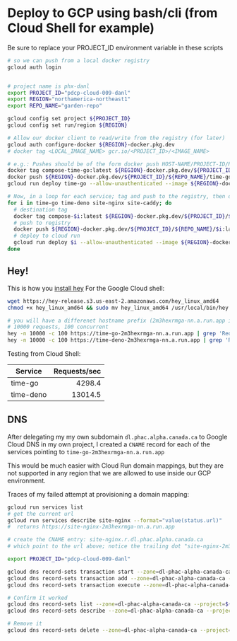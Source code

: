 # Deploy to GCP using bash/cli (from Cloud Shell for example)


<Callout type="warning">
  Be sure to replace your PROJECT_ID environment variable in these scripts
</Callout>

```bash
# so we can push from a local docker registry
gcloud auth login


# project name is phx-danl
export PROJECT_ID="pdcp-cloud-009-danl"
export REGION="northamerica-northeast1"
export REPO_NAME="garden-repo"

gcloud config set project ${PROJECT_ID}
gcloud config set run/region ${REGION}

# Allow our docker client to read/write from the registry (for later)
gcloud auth configure-docker ${REGION}-docker.pkg.dev
# docker tag <LOCAL_IMAGE_NAME> gcr.io/<PROJECT_ID>/<IMAGE_NAME>

# e.g.: Pushes should be of the form docker push HOST-NAME/PROJECT-ID/REPOSITORY/IMAGE:TAG
docker tag compose-time-go:latest ${REGION}-docker.pkg.dev/${PROJECT_ID}/${REPO_NAME}/time-go:latest
docker push ${REGION}-docker.pkg.dev/${PROJECT_ID}/${REPO_NAME}/time-go:latest
gcloud run deploy time-go --allow-unauthenticated --image ${REGION}-docker.pkg.dev/pdcp-cloud-009-danl/${REPO_NAME}/time-go:latest

# Now, in a loop for each service; tag and push to the registry, then deploy to cloud run
for i in time-go time-deno site-nginx site-caddy; do
  # destination tag
  docker tag compose-$i:latest ${REGION}-docker.pkg.dev/${PROJECT_ID}/${REPO_NAME}/$i:latest
  # push to registry
  docker push ${REGION}-docker.pkg.dev/${PROJECT_ID}/${REPO_NAME}/$i:latest
  # deploy to cloud run
  gcloud run deploy $i --allow-unauthenticated --image ${REGION}-docker.pkg.dev/pdcp-cloud-009-danl/${REPO_NAME}/$i:latest
done
```

## Hey!

This is how you [install hey](https://github.com/rakyll/hey#installation)
For the Google Cloud shell:

```bash
wget https://hey-release.s3.us-east-2.amazonaws.com/hey_linux_amd64
chmod +x hey_linux_amd64 && sudo mv hey_linux_amd64 /usr/local/bin/hey

# you will have a differenet hostname prefix (2m3hexrmga-nn.a.run.app in my case)
# 10000 requests, 100 concurrent
hey -n 10000 -c 100 https://time-go-2m3hexrmga-nn.a.run.app | grep 'Requests/sec'
hey -n 10000 -c 100 https://time-deno-2m3hexrmga-nn.a.run.app | grep 'Requests/sec'
```

Testing from Cloud Shell:

| Service   | Requests/sec |
| --------- | -----------: |
| time-go   |       4298.4 |
| time-deno |      13014.5 |

## DNS

After delegating my my own subdomain `dl.phac.alpha.canada.ca` to Google Cloud DNS in my own project,
I created a `CNAME` record for each of the services pointing to `time-go-2m3hexrmga-nn.a.run.app`

This would be much easier with Cloud Run domain mappings, but they are not supported in any region that we are allowed to use inside our GCP environment.

Traces of my failed attempt at provisioning a domain mapping:

```bash
gcloud run services list
# get the current url
gcloud run services describe site-nginx --format="value(status.url)"
#  returns https://site-nginx-2m3hexrmga-nn.a.run.app

# create the CNAME entry: site-nginx.r.dl.phac.alpha.canada.ca
# which point to the url above; notice the trailing dot "site-nginx-2m3hexrmga-nn.a.run.app."

export PROJECT_ID="pdcp-cloud-009-danl"

gcloud dns record-sets transaction start --zone=dl-phac-alpha-canada-ca --project=${PROJECT_ID}
gcloud dns record-sets transaction add --zone=dl-phac-alpha-canada-ca --name=site-nginx.r.dl.phac.alpha.canada.ca. --ttl=300 --type=CNAME "site-nginx-2m3hexrmga-nn.a.run.app." --project=${PROJECT_ID}
gcloud dns record-sets transaction execute --zone=dl-phac-alpha-canada-ca --project=${PROJECT_ID}

# Confirm it worked
gcloud dns record-sets list --zone=dl-phac-alpha-canada-ca --project=${PROJECT_ID}
gcloud dns record-sets describe --zone=dl-phac-alpha-canada-ca --project=${PROJECT_ID} --type CNAME site-nginx.r.dl.phac.alpha.canada.ca

# Remove it
gcloud dns record-sets delete --zone=dl-phac-alpha-canada-ca --project=${PROJECT_ID} --type CNAME site-nginx.r.dl.phac.alpha.canada.ca
```
